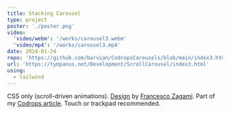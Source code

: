 ```yaml
---
title: Stacking Carousel
type: project
poster: './poster.png'
video:
  'video/webm': '/works/carousel3.webm'
  'video/mp4': '/works/carousel3.mp4'
date: 2024-01-24
repo: 'https://github.com/barvian/CodropsCarousels/blob/main/index3.html'
url: 'https://tympanus.net/Development/ScrollCarousel/index3.html'
using:
  - tailwind
---
```


CSS only (scroll-driven animations). [Design](https://dribbble.com/shots/10722222-Adam-Sorensen-Portfolio) by [Francesco Zagami](https://dribbble.com/francescozagami).
Part of my [Codrops article](https://tympanus.net/codrops/2024/01/24/experimental-css-only-carousels-with-scroll-driven-animations/).
Touch or trackpad recommended.
